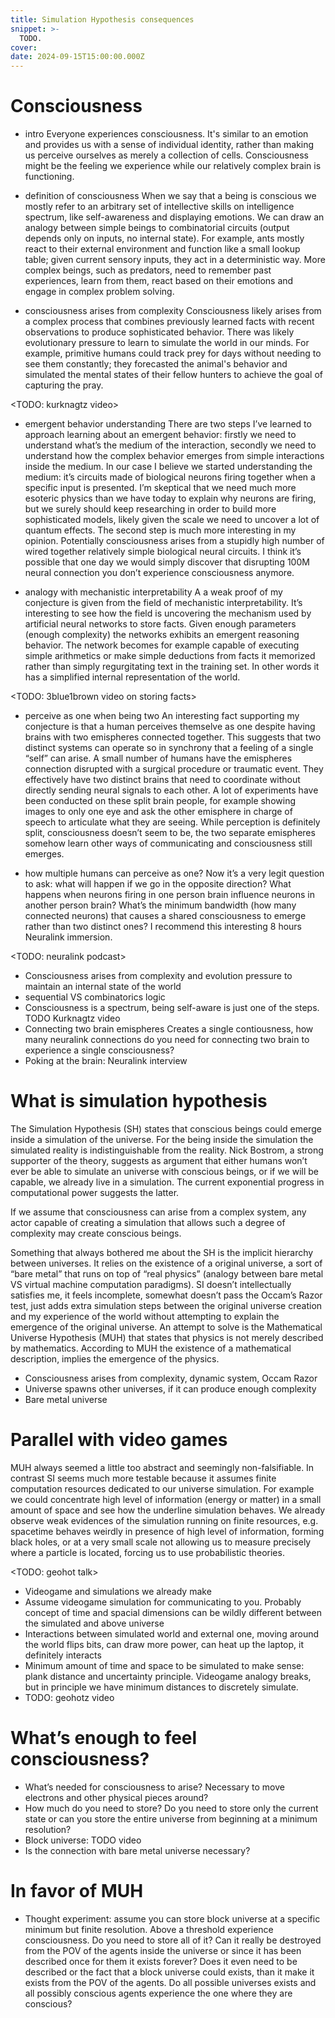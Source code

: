 ```yaml
---
title: Simulation Hypothesis consequences
snippet: >-
  TODO.
cover: 
date: 2024-09-15T15:00:00.000Z
---
```


# Consciousness
- intro
Everyone experiences consciousness. It's similar to an emotion and provides us with a sense of individual identity, rather than making us perceive ourselves as merely a collection of cells. Consciousness might be the feeling we experience while our relatively complex brain is functioning.

- definition of consciousness
When we say that a being is conscious we mostly refer to an arbitrary set of intellective skills on intelligence spectrum, like self-awareness and displaying emotions. We can draw an analogy between simple beings to combinatorial circuits (output depends only on inputs, no internal state). For example, ants mostly react to their external environment and function like a small lookup table; given current sensory inputs, they act in a deterministic way. More complex beings, such as predators, need to remember past experiences, learn from them, react based on their emotions and engage in complex problem solving.

- consciousness arises from complexity
Consciousness likely arises from a complex process that combines previously learned facts with recent observations to produce sophisticated behavior. There was likely evolutionary pressure to learn to simulate the world in our minds. For example, primitive humans could track prey for days without needing to see them constantly; they forecasted the animal's behavior and simulated the mental states of their fellow hunters to achieve the goal of capturing the pray.

<TODO: kurknagtz video>

- emergent behavior understanding
There are two steps I’ve learned to approach learning about an emergent behavior: firstly we need to understand what’s the medium of the interaction, secondly we need to understand how the complex behavior emerges from simple interactions inside the medium. In our case I believe we started understanding the medium: it’s circuits made of biological neurons firing together when a specific input is presented. I’m skeptical that we need much more esoteric physics than we have today to explain why neurons are firing, but we surely should keep researching in order to build more sophisticated models, likely given the scale we need to uncover a lot of quantum effects. The second step is much more interesting in my opinion. Potentially consciousness arises from a stupidly high number of wired together relatively simple biological neural circuits. I think it’s possible that one day we would simply discover that disrupting 100M neural connection you don’t experience consciousness anymore.

- analogy with mechanistic interpretability
A a weak proof of my conjecture is given from the field of mechanistic interpretability. It’s interesting to see how the field is uncovering the mechanism used by artificial neural networks to store facts. Given enough parameters (enough complexity) the networks exhibits an emergent reasoning behavior. The network becomes for example capable of executing simple arithmetics or make simple deductions from facts it memorized rather than simply regurgitating text in the training set. In other words it has a simplified internal representation of the world.

<TODO: 3blue1brown video on storing facts>

- perceive as one when being two
An interesting fact supporting my conjecture is that a human perceives themselve as one despite having brains with two emispheres connected together. This suggests that two distinct systems can operate so in synchrony that a feeling of a single “self” can arise. A small number of humans have the emispheres connection disrupted with a surgical procedure or traumatic event. They effectively have two distinct brains that need to coordinate without directly sending neural signals to each other. A lot of experiments have been conducted on these split brain people, for example showing images to only one eye and ask the other emisphere in charge of speech to articulate what they are seeing. While perception is definitely split, consciousness doesn’t seem to be, the two separate emispheres somehow learn other ways of communicating and consciousness still emerges.

- how multiple humans can perceive as one?
Now it’s a very legit question to ask: what will happen if we go in the opposite direction? What happens when neurons firing in one person brain influence neurons in another person brain? What’s the minimum bandwidth (how many connected neurons) that causes a shared consciousness to emerge rather than two distinct ones? I recommend this interesting 8 hours Neuralink immersion.

<TODO: neuralink podcast>

- Consciousness arises from complexity and evolution pressure to maintain an internal state of the world
- sequential VS combinatorics logic
- Consciousness is a spectrum, being self-aware is just one of the steps. TODO Kurknagtz video
- Connecting two brain emispheres Creates a single contiousness, how many neuralink connections do you need for connecting two brain to experience a single consciousness?
- Poking at the brain: Neuralink interview

# What is simulation hypothesis
The Simulation Hypothesis (SH) states that conscious beings could emerge inside a simulation of the universe. For the being inside the simulation the simulated reality is indistinguishable from the reality. Nick Bostrom, a strong supporter of the theory, suggests as argument that either humans won’t ever be able to simulate an universe with conscious beings, or if we will be capable, we already live in a simulation. The current exponential progress in computational power suggests the latter.

If we assume that consciousness can arise from a complex system, any actor capable of creating a simulation that allows such a degree of complexity may create conscious beings.

Something that always bothered me about the SH is the implicit hierarchy between universes. It relies on the existence of a original universe, a sort of “bare metal” that runs on top of “real physics” (analogy between bare metal VS virtual machine computation paradigms). SI doesn’t intellectually satisfies me, it feels incomplete, somewhat doesn’t pass the Occam’s Razor test, just adds extra simulation steps between the original universe creation and my experience of the world without attempting to explain the emergence of the original universe. An attempt to solve is the Mathematical Universe Hypothesis (MUH) that states that physics is not merely described by mathematics. According to MUH the existence of a mathematical description, implies the emergence of the physics.

- Consciousness arises from complexity, dynamic system, Occam Razor
- Universe spawns other universes, if it can produce enough complexity
- Bare metal universe

# Parallel with video games

MUH always seemed a little too abstract and seemingly non-falsifiable. In contrast SI seems much more testable because it assumes finite computation resources dedicated to our universe simulation. For example we could concentrate high level of information (energy or matter) in a small amount of space and see how the underline simulation behaves. We already observe weak evidences of the simulation running on finite resources, e.g. spacetime behaves weirdly in presence of high level of information, forming black holes, or at a very small scale not allowing us to measure precisely where a particle is located, forcing us to use probabilistic theories.

<TODO: geohot talk>

- Videogame and simulations we already make
- Assume videogame simulation for communicating to you. Probably concept of time and spacial dimensions can be wildly different between the simulated and above universe
- Interactions between simulated world and external one, moving around the world flips bits, can draw more power, can heat up the laptop, it definitely interacts
- Minimum amount of time and space to be simulated to make sense: plank distance and uncertainty principle. Videogame analogy breaks, but in principle we have minimum distances to discretely simulate.
- TODO: geohotz video

# What’s enough to feel consciousness?
- What’s needed for consciousness to arise? Necessary to move electrons and other physical pieces around?
- How much do you need to store? Do you need to store only the current state or can you store the entire universe from beginning at a minimum resolution?
- Block universe: TODO video
- Is the connection with bare metal universe necessary?

# In favor of MUH
- Thought experiment: assume you can store block universe at a specific minimum but finite resolution. Above a threshold experience consciousness. Do you need to store all of it? Can it really be destroyed from the POV of the agents inside the universe or since it has been described once for them it exists forever? Does it even need to be described or the fact that a block universe could exists, than it make it exists from the POV of the agents. Do all possible universes exists and all possibly conscious agents experience the one where they are conscious?